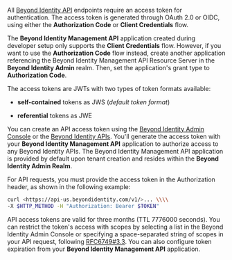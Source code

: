 All [Beyond Identity API](/docs/next/api-endpoints) endpoints require an access token for authentication. The access token is generated through OAuth 2.0 or OIDC, using either the **Authorization Code** or **Client Credentials** flow. 

The **Beyond Identity Management API** application created during developer setup only supports the **Client Credentials** flow. However, if you want to use the **Authorization Code** flow instead, create another application referencing the Beyond Identity Management API Resource Server in the **Beyond Identity Admin** realm. Then, set the application's grant type to **Authorization Code**.

The access tokens are JWTs with two types of token formats available:

- **self-contained** tokens as JWS (_default token format_)

- **referential** tokens as JWE

You can create an API access token using the [Beyond Identity Admin Console](/docs/next/create-api-token#admin-console) or the [Beyond Identity APIs](/docs/next/create-api-token#api). You'll generate the access token with your **Beyond Identity Management API** application to authorize access to any Beyond Identity APIs. The Beyond Identity Management API application is provided by default upon tenant creation and resides within the **Beyond Identity Admin Realm**. 

For API requests, you must provide the access token in the Authorization header, as shown in the following example:

```bash
curl <https://api-us.beyondidentity.com/v1/>... \\\\
-X $HTTP_METHOD -H "Authorization: Bearer $TOKEN"
```

API access tokens are valid for three months (TTL 7776000 seconds). You can restrict the token's access with scopes by selecting a list in the Beyond Identity Admin Console or specifying a space-separated string of scopes in your API request, following [RFC6749#3.3](https://www.rfc-editor.org/rfc/rfc6749#section-3.3). You can also configure token expiration from your **Beyond Identity Management API** application.